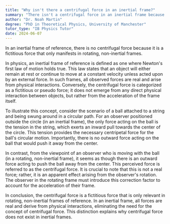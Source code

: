 ```yaml
---
title: "Why isn't there a centrifugal force in an inertial frame?"
summary: "There isn't a centrifugal force in an inertial frame because it's a fictitious force only observed in rotating, non-inertial frames."
author: "Dr. Noah Martin"
degree: "PhD in Theoretical Physics, University of Manchester"
tutor_type: "IB Physics Tutor"
date: 2024-06-07
---
```


In an inertial frame of reference, there is no centrifugal force because it is a fictitious force that only manifests in rotating, non-inertial frames.

In physics, an inertial frame of reference is defined as one where Newton's first law of motion holds true. This law states that an object will either remain at rest or continue to move at a constant velocity unless acted upon by an external force. In such frames, all observed forces are real and arise from physical interactions. Conversely, the centrifugal force is categorized as a fictitious or pseudo force; it does not emerge from any direct physical interaction between objects, but rather from the acceleration of the frame itself.

To illustrate this concept, consider the scenario of a ball attached to a string and being swung around in a circular path. For an observer positioned outside the circle (in an inertial frame), the only force acting on the ball is the tension in the string, which exerts an inward pull towards the center of the circle. This tension provides the necessary centripetal force for the ball's circular motion. Importantly, there is no outward force acting on the ball that would push it away from the center.

In contrast, from the viewpoint of an observer who is moving with the ball (in a rotating, non-inertial frame), it seems as though there is an outward force acting to push the ball away from the center. This perceived force is referred to as the centrifugal force. It is crucial to note that this is not a real force; rather, it is an apparent effect arising from the observer's rotation. The observer in the rotating frame must introduce this correction factor to account for the acceleration of their frame.

In conclusion, the centrifugal force is a fictitious force that is only relevant in rotating, non-inertial frames of reference. In an inertial frame, all forces are real and derive from physical interactions, eliminating the need for the concept of centrifugal force. This distinction explains why centrifugal force does not exist in inertial frames.
    